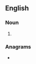 ==English==

===Noun===
{{head|en|noun plural form}}

# {{plural of|heritour|lang=en}}

===Anagrams===
* {{anagrams|en|Routhiers}}